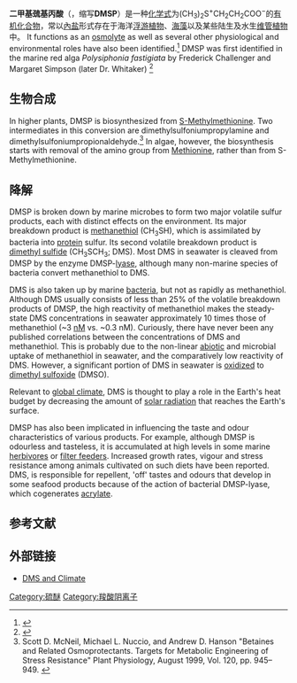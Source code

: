 {{chembox
| verifiedrevid = 442151753
|ImageFile=Dimethylsulfoniopropionate Structural Formula V1.svg
|ImageSize=150px
|IUPACName=(Dimethylsulfaniumyl)propanoate
|OtherNames=dimethyl-β-propiothetin
|Section1= {{Chembox Identifiers
|  ChemSpiderID = 22195
|  InChI = 1/C5H10O2S/c1-8(2)4-3-5(6)7/h3-4H2,1-2H3
|  InChIKey = DFPOZTRSOAQFIK-UHFFFAOYAW
|  StdInChI = 1S/C5H10O2S/c1-8(2)4-3-5(6)7/h3-4H2,1-2H3
|  StdInChIKey = DFPOZTRSOAQFIK-UHFFFAOYSA-N
| CASNo_Ref = {{cascite|correct|??}}
| CASNo=7314-30-9
|  PubChem=23736
|  SMILES=C[S+](C)CCC(=O)[O-]
  }}
|Section2= {{Chembox Properties
|  Formula=C<sub>5</sub>H<sub>10</sub>O<sub>2</sub>S
|  MolarMass=134.1967
|  Appearance=white crystalline powder with hygroscopicity and characteristic odor.<ref name="#1">{{cite web |url=http://tianyuchem.en.alibaba.com/product/538880245-213360543/FACTORYSALE_Dimethylpropiothetin_7314_30_9.html |title=存档副本 |accessdate=2013-02-05 |deadurl=yes |archiveurl=https://archive.is/20130306163118/http://tianyuchem.en.alibaba.com/product/538880245-213360543/FACTORYSALE_Dimethylpropiothetin_7314_30_9.html |archivedate=2013-03-06 }}</ref>
|  Density=
|  MeltingPt=120 - 125 °C<ref name="#1"/>
|  BoilingPt=
|  Solubility=
  }}
|Section3= {{Chembox Hazards
|  MainHazards=
|  FlashPt=
|  Autoignition=
  }}
}}
'''二甲基巯基丙酸'''（{{lang-en|Dimethylsulfoniopropionate}}，缩写'''DMSP'''）是一种[[化学式|化学式]]为(CH<sub>3</sub>)<sub>2</sub>S<sup>+</sup>CH<sub>2</sub>CH<sub>2</sub>COO<sup>−</sup>的[[有机化合物|有机化合物]]，常以[[两性离子|內盐]]形式存在于海洋[[浮游植物|浮游植物]]、[[海藻|海藻]]以及某些陆生及水生[[维管植物|维管植物]]中。
{{transH}}It functions as an [[osmolyte|osmolyte]] as well as several other physiological and environmental roles have also been identified.<ref>{{Cite journal
| doi = 10.1126/science.1151109
| volume = 319
| issue = 5868
| pages = 1356
| last = DeBose
| first = Jennifer L.
| author2 = Sean C. Lema
| author3 = Gabrielle A. Nevitt
| title = Dimethylsulfoniopropionate as a foraging cue for reef fishes
| journal = Science
| accessdate = 2008-03-21
| date = 2008-03-07
| url = http://www.sciencemag.org/cgi/content/abstract/319/5868/1356
| format = abstract
| pmid = 18323445
| archive-date = 2008-12-02
| archive-url = https://web.archive.org/web/20081202022954/http://www.sciencemag.org/cgi/content/abstract/319/5868/1356
| dead-url = no
}}{{Cite journal
| doi = 10.1126/science.1131043
| volume = 314
| issue = 5799
| pages = 652–654
| last = Vila-Costa
| first = Maria
| author2 = Rafel Simo
| author3 = Hyakubun Harada
| author4 = Josep M. Gasol
| author5 = Doris Slezak
| author6 = Ronald P. Kiene
| title = Dimethylsulfoniopropionate uptake by marine phytoplankton
| journal = Science
| accessdate = 2008-03-21
| date = 2006-10-27
| url = http://www.sciencemag.org/cgi/content/abstract/314/5799/652
| format = abstract
| pmid = 17068265
| archive-date = 2009-12-11
| archive-url = https://web.archive.org/web/20091211182151/http://www.sciencemag.org/cgi/content/abstract/314/5799/652
| dead-url = no
}}</ref> DMSP was first identified in the marine red alga ''Polysiphonia fastigiata'' by Frederick Challenger and Margaret Simpson (later Dr. Whitaker) <ref>{{Cite journal
| doi = 10.1039/JR9480001591
| volume = 1948
| pages = 1591-1597
| last = Challenger
| first = Frederick
| author2 = Margaret Isabel Simpson
| title = Studies on biological methylation. Part XII. A precursor of the dimethyl sulphide evolved by Polysiphonia fastigiata. Dimethyl-2-carboxyethylsulphonium hydroxide and its salts.
| journal = Journal of the Chemical Society (London)
| accessdate = 2014-07-14
| date = 2014-07-14
| url = http://pubs.rsc.org/en/content/articlelanding/1948/jr/jr9480001591#!divAbstract
| format = pdf
| pmid = 18101461
| archive-date = 2018-10-03
| archive-url = https://web.archive.org/web/20181003141502/https://pubs.rsc.org/en/content/articlelanding/1948/jr/jr9480001591#!divAbstract
| dead-url = no
}}</ref>
{{transF}}

==生物合成==
{{transH}}
In higher plants, DMSP is biosynthesized from [[S-Methylmethionine|S-Methylmethionine]]. Two intermediates in this conversion are dimethylsulfoniumpropylamine and dimethylsulfoniumpropionaldehyde.<ref>Scott D. McNeil, Michael L. Nuccio, and Andrew D. Hanson "Betaines and Related Osmoprotectants. Targets for Metabolic Engineering of Stress Resistance" Plant Physiology, August 1999, Vol. 120, pp. 945–949. {{DOI|10.1104/pp.120.4.945}}</ref> In algae, however, the biosynthesis starts with removal of the amino group from [[Methionine|Methionine]], rather than from S-Methylmethionine.
{{transF}}

==降解==
{{transH}}
DMSP is broken down by marine microbes to form two major volatile sulfur products, each with distinct effects on the environment. Its major breakdown product is [[methanethiol|methanethiol]] (CH<sub>3</sub>SH), which is assimilated by bacteria into [[protein|protein]] sulfur. Its second volatile breakdown product is [[dimethyl_sulfide|dimethyl sulfide]] (CH<sub>3</sub>SCH<sub>3</sub>; DMS). Most DMS in seawater is cleaved from DMSP by the enzyme DMSP-[[lyase|lyase]], although many non-marine species of bacteria convert methanethiol to DMS.{{Citation needed|date=April 2011}}

DMS is also taken up by marine [[bacteria|bacteria]], but not as rapidly as methanethiol. Although DMS usually consists of less than 25% of the volatile breakdown products of DMSP, the high reactivity of methanethiol makes the steady-state DMS concentrations in seawater approximately 10 times those of methanethiol (~3 [[Mole_(unit)|nM]] vs. ~0.3 nM). Curiously, there have never been any published correlations between the concentrations of DMS and methanethiol.  This is probably due to the non-linear [[abiotic|abiotic]] and microbial uptake of methanethiol in seawater, and the comparatively low reactivity of DMS. However, a significant portion of DMS in seawater is [[redox|oxidized]] to [[dimethyl_sulfoxide|dimethyl sulfoxide]] (DMSO).

Relevant to [[global_climate|global climate]], DMS is thought to play a role in the Earth's heat budget by decreasing the amount of [[solar_radiation|solar radiation]] that reaches the Earth's surface.

DMSP has also been implicated in influencing the taste and odour characteristics of various products. For example, although DMSP is odourless and tasteless, it is accumulated at high levels in some marine [[herbivory|herbivores]] or [[filter_feeder|filter feeder]]s. Increased growth rates, vigour and stress resistance among animals cultivated on such diets have been reported.{{Citation needed|date=April 2011}} DMS, is responsible for repellent, 'off' tastes and odours that develop in some seafood products because of the action of bacterial DMSP-lyase, which cogenerates [[acrylate|acrylate]].
{{transF}}
==参考文献==
<references/>

==外部链接==
* [https://web.archive.org/web/20150214081038/http://saga.pmel.noaa.gov/review/dms_climate.html DMS and Climate]

[[Category:硫醚|Category:硫醚]]
[[Category:羧酸阴离子|Category:羧酸阴离子]]